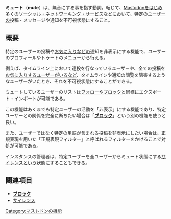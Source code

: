 {{Infobox word
|Name = {{Ruby|ミュート|mute}}
|Hinshi = 形容詞, 動詞など
}}'''ミュート'''（'''mute'''）は、無音にする事を指す動詞。転じて、[[Mastodon]]をはじめ多くの[[ソーシャル・ネットワーキング・サービス]]などにおいて、特定の[[ユーザー]]の投稿・メッセージや通知を不可視状態にすること。

== 概要 ==
特定のユーザーの投稿や[[お気に入り]]などの通知を非表示にする機能で、ユーザーのプロフィールやトゥートのメニューから行える。

例えば、タイムライン上において連投を行なっているユーザーや、全ての投稿を[[お気に入り]]するユーザーがいるなど、タイムラインや通知の閲覧を阻害するようなユーザーがいたとき、それを不可視状態にすることができる。

ミュートしているユーザーのリストは[[フォロー]]や[[ブロック]]と同様にエクスポート・インポートが可能である。

この機能はあくまでも特定ユーザーの活動を「非表示」にする機能であり、特定ユーザーとの関係を完全に断ちたい場合は「'''[[ブロック]]'''」という別の機能を使うと良い。

また、ユーザーではなく特定の単語が含まれる投稿を非表示にしたい場合は、正規表現を用いた「正規表現フィルター」と呼ばれるフィルターをかけることで対処が可能である。

インスタンスの管理者は、特定ユーザーを全ユーザーからミュート状態にする[[サイレンス]]という状態にすることもできる。

== 関連項目 ==
* '''[[ブロック]]'''
* [[サイレンス]]

{{DEFAULTSORT:みゆうと}}
[[Category:マストドンの機能]]